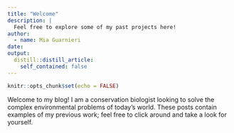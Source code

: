 ```yaml
---
title: "Welcome"
description: |
  Feel free to explore some of my past projects here!
author:
  - name: Mia Guarnieri
date: 
output:
  distill::distill_article:
    self_contained: false
---
```



```r
knitr::opts_chunk$set(echo = FALSE)
```

Welcome to my blog! I am a conservation biologist looking to solve the complex environmental problems of today's world. These posts contain examples of my previous work; feel free to click around and take a look for yourself.


